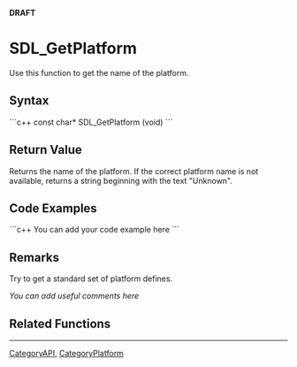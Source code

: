<!-- pragma section-numbers off -->
<!-- pragma disable-camelcase -->
'''DRAFT'''

= SDL_GetPlatform =
Use this function to get the name of the platform.


== Syntax ==
```c++
const char* SDL_GetPlatform (void)
```

== Return Value ==
Returns the name of the platform. If the correct platform name is not available, returns a string beginning with the text "Unknown".

== Code Examples ==
```c++
You can add your code example here
```

== Remarks ==
Try to get a standard set of platform defines.

''You can add useful comments here''

== Related Functions ==

----
[[CategoryAPI]], [[CategoryPlatform]]
